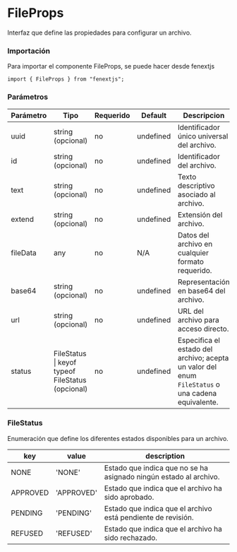 # FileProps

Interfaz que define las propiedades para configurar un archivo.

### Importación

Para importar el componente FileProps, se puede hacer desde fenextjs

```tsx copy
import { FileProps } from "fenextjs";
```

### Parámetros

| Parámetro | Tipo | Requerido | Default | Descripcion |
| --------- | ---- | --------- | ------- | ----------- |
| uuid | string (opcional) | no | undefined | Identificador único universal del archivo. |
| id | string (opcional) | no | undefined | Identificador del archivo. |
| text | string (opcional) | no | undefined | Texto descriptivo asociado al archivo. |
| extend | string (opcional) | no | undefined | Extensión del archivo. |
| fileData | any | no | N/A | Datos del archivo en cualquier formato requerido. |
| base64 | string (opcional) | no | undefined | Representación en base64 del archivo. |
| url | string (opcional) | no | undefined | URL del archivo para acceso directo. |
| status | FileStatus \| keyof typeof FileStatus (opcional) | no | undefined | Especifica el estado del archivo; acepta un valor del enum `FileStatus` o una cadena equivalente. |

### FileStatus

Enumeración que define los diferentes estados disponibles para un archivo.

| key | value | description |
| --- | --- | --- |
| NONE | 'NONE' | Estado que indica que no se ha asignado ningún estado al archivo. |
| APPROVED | 'APPROVED' | Estado que indica que el archivo ha sido aprobado. |
| PENDING | 'PENDING' | Estado que indica que el archivo está pendiente de revisión. |
| REFUSED | 'REFUSED' | Estado que indica que el archivo ha sido rechazado. |
